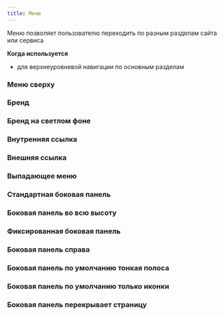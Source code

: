 ```yaml
---
title: Меню
---
```


Меню позволяет пользователю переходить по разным разделам сайта или сервиса

**Когда используется**
- для верхнеуровневой навигации по основным разделам


### Меню сверху
<Sandbox height={120} projectId="uxcomponents_menu_header_on_top" showHeader />

### Бренд
<Sandbox height={120} projectId="uxcomponents_menu_brand" showHeader />

### Бренд на светлом фоне
<Sandbox height={120} projectId="uxcomponents_menu_brand_light_background" showHeader />

### Внутренняя ссылка
<Sandbox height={120} projectId="uxcomponents_menu_page" showHeader />

### Внешняя ссылка
<Sandbox height={120} projectId="uxcomponents_menu_a" showHeader />

### Выпадающее меню
<Sandbox height={120} projectId="uxcomponents_menu_submenu" showHeader />

### Стандартная боковая панель
<Sandbox height={300} projectId="uxcomponents_menu_sidebar_simple" showHeader />

### Боковая панель во всю высоту
<Sandbox height={300} projectId="uxcomponents_menu_sidebar_fullsize" showHeader />

### Фиксированная боковая панель
<Sandbox height={300} projectId="uxcomponents_menu_sidebar_fixed" showHeader />

### Боковая панель справа
<Sandbox height={300} projectId="uxcomponents_menu_sidebar_right" showHeader />

### Боковая панель по умолчанию тонкая полоса
<Sandbox height={300} projectId="uxcomponents_menu_sidebar_default_micro" showHeader />

### Боковая панель по умолчанию только иконки
<Sandbox height={300} projectId="uxcomponents_menu_sidebar_default_mini" showHeader />

### Боковая панель перекрывает страницу
<Sandbox height={300} projectId="uxcomponents_menu_sidebar_overlay" showHeader />
